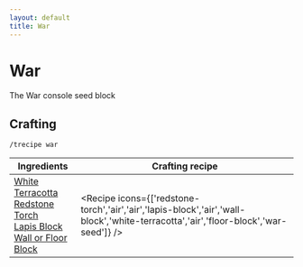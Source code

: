 ```yaml
---
layout: default
title: War
---
```



War
===================

The War console seed block 

## Crafting

`/trecipe war`

| Ingredients | Crafting recipe |
| ----------- | --------------- |
| [White Terracotta](https://minecraft.wiki/w/White_Terracotta)<br/>[Redstone Torch](https://minecraft.wiki/w/Redstone_Torch)<br/>[Lapis Block](https://minecraft.wiki/w/Lapis_Block)<br/>[Wall or Floor Block](/walls) | <Recipe icons={['redstone-torch','air','air','lapis-block','air','wall-block','white-terracotta','air','floor-block','war-seed']} /> |

